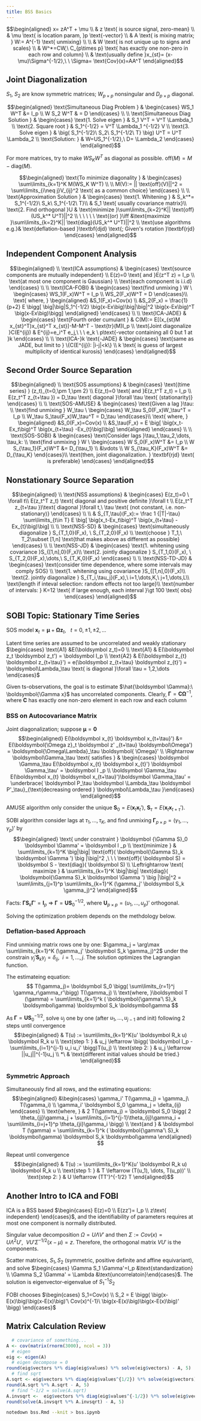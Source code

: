 ```yaml
---
title: BSS Basics 
---
```


$$\begin{aligned}
x= zA^T + \mu
\\ & z \text{ is source signal, zero-mean}
\\ & \mu \text{ is location param, }p \text{-vector}
\\ & A \text{ is mixing matrix; } W:= A^{-1} \text{ unmixing}
\\
\\ & W \text{ is not unique up to signs and scales}
\\ & W^*=CW,\ C_{p\times p} \text{ has exactly one non-zero in each row and column}
\\ & \text{usually define }x_{st}= (x-\mu)\Sigma^{-1/2},\ \ \Sigma= \text{Cov}(x)=AA^T
\end{aligned}$$

## Joint Diagonalization

$S_1,\ S_2$ are know symmetric matrices; $W_{p\times p}$ nonsingular and $D_{p\times p}$ diagonal.

$$\begin{aligned} \text{Simultaneous Diag Problem }
& \begin{cases} WS_1 W^T &= I_p \\ W S_2 W^T & = D \end{cases}
\\
\\ \text{Simultaneous Diag Solution }
& \begin{cases} 
  \text{1. Solve eigen } & S_1 V^T = V^T \Lambda_1 \\ 
  \text{2. Square root } & S_1^{-1/2} = V^T \Lambda_1 ^{-1/2} V \\ 
  \text{3. Solve eigen } & \big( S_1^{-1/2}\ S_2\ S_1^{-1/2\ T} \big) U^T = U^T \Lambda_2 \\
  \text{Solution: } & W=US_1^{-1/2},\ D= \Lambda_2
  \end{cases} 
\end{aligned}$$

For more matrices, try to make $WS_K W^T$ as diagonal as possible. $\text{off}(M) = M - \text{diag}(M)$.

$$\begin{aligned} 
\text{To minimize diagonality } & 
\begin{cases} \sum\limits_{k=1}^K M(WS_K W^T) \\  \\ M(V):= || \text{off}(V)||^2 = \sum\limits_{i\neq j}V_{ij}^2 \text{ as a common choice} \end{cases}
\\
\\ \text{Approximation Solution }
& \begin{cases} 
  \text{1. Whitening } & S_k^*= S_1^{-1/2}\ S_k\ S_1^{-1/2\ T}\\
  & S_1 \text{ usually covariance matrix}\\
  \text{2. Find orthogonal }U & \text{minimize }\sum\limits_{k=2}^K|| \text{off}(US_k^* U^T)||^2  \\
  \ \ \ \ \ \text{(or) }\iff &\text{maximize }\sum\limits_{k=2}^K|| \text{diag}(US_k^* U^T)||^2 \\
  \text{use algorithms e.g.}& \text{deflation-based }\textbf{djd} \text{; Given's rotation }\textbf{rjd}
\end{cases} 
\end{aligned}$$

## Independent Component Analysis

$$\begin{aligned}
\\ \text{ICA assumptions} 
& \begin{cases} 
    \text{source components are mutually independent} \\
    E(z)=0 \text{ and }E(z^T z) = I_p \\
    \text{at most one component is Gaussian} \\
    \text{each component is i.i.d}
  \end{cases}
\\
\\ \text{ICA-FOBI}
& \begin{cases} 
    \text{find unmixing } W \ \begin{cases} WS_1(F_x)W^T = I_p \\ WS_2(F_x)W^T = D \end{cases}\\
    \text{ where, } \begin{aligned} &S_1(F_x)=Cov(x) \\ &S_2(F_x) = \frac{1}{p+2} E \bigg[ \big|\big|S_1^{-1/2} \big(x-Ex\big)\big|\big|^2  \big(x-Ex\big)^T \big(x-Ex\big)\bigg] \end{aligned}
  \end{cases}
\\
\\ \text{ICA-JADE}
& \begin{cases} 
    \text{Fourth order cumulant } & C(M):= E[(x_{st}M x_{st}^T)x_{st}^T x_{st}]-M-M^T - \text{tr}(M)I_p \\
    \text{Joint diagonalize }C(E^{ij}) & E^{ij}=e_i^T e_j,\ \ \ e_k \ p\text{-vector containing all 0 but 1 at }k 
  \end{cases}
\\
\\ \text{ICA-}k \text{-JADE}
& \begin{cases} 
    \text{same as JADE, but limit to } \{C(E^{ij}): |i-j|<k\} \\
    k \text{ is guess of largest multiplicity of identical kurosis}
  \end{cases}
\end{aligned}$$

## Second Order Source Separation

$$\begin{aligned}
\\ \text{SOS assumptions}
& \begin{cases} 
    \text{(time series) } (z_t)_{t=0,\pm 1,\pm 2} \\
    E(z_t)=0 \text{ and }E(z_t^T z_t) = I_p \\
    E(z_t^T z_{t+\tau }) = D_\tau \text{ diagonal }\forall \tau \text{ (stationarity)}
  \end{cases}
\\
\\ \text{SOS-AMUSE}
& \begin{cases} 
    \text{Given a lag }\tau: \\ 
    \text{find unmixing } W_\tau \ \begin{cases} W_\tau S_0(F_x)W_\tau^T = I_p \\ W_\tau S_\tau(F_x)W_\tau^T = D_\tau \end{cases}\\
    \text{ where, } \begin{aligned} &S_0(F_x)=Cov(x) \\ &S_\tau(F_x) = E \big[ \big(x_t-Ex_t\big)^T \big(x_{t+\tau} -Ex_{t}\big)\big] \end{aligned}
  \end{cases}
\\
\\ \text{SOS-SOBI}
& \begin{cases} 
    \text{Consider lags }\tau_1,\tau_2,\dots, \tau_k: \\ 
    \text{find unmixing } W \ \begin{cases} W S_0(F_x)W^T &= I_p \\ W S_{\tau_1}(F_x)W^T &= D_{\tau_1} \\ &\vdots \\ W S_{\tau_K}(F_x)W^T &= D_{\tau_K} \end{cases}\\
    \text{then, joint diagonalization. } \textbf{rjd} \text{ is preferable}
  \end{cases}
\end{aligned}$$

## Nonstationary Source Separation

$$\begin{aligned}
\\ \text{NSS assumptions}
& \begin{cases} 
    E(z_t)=0 \ \forall t\\
    E(z_t^T z_t) \text{ diagonal and positive definite }\forall t \\
    E(z_t^T z_{t+\tau })\text{ diagonal }\forall t,\ \tau \text{ (not constant, i.e. non-stationary)}
  \end{cases}
\\
\\ & S_{T,\tau}(F_x):= \frac 1 {|T|-\tau} \sum\limits_{t\in T} E \big[ \big(x_t-Ex_t\big)^T \big(x_{t+\tau} -Ex_{t}\big)\big]
\\
\\ \text{NSS-SD}
& \begin{cases} 
    \text{simultaneously diagonalize } S_{T_1,0}(F_x), \ S_{T_2,0}(F_x) \\ 
    \text{choose } T_1,\ T_2\subset [1,n] \text{that makes above as different as possible}
  \end{cases}
\\
\\ \text{NSS-JD}
& \begin{cases} 
    \text{1. whitening using covariance }S_{[1,n],0}(F_x)\\
    \text{2. jointly diagonalize } S_{T_1,0}(F_x), \ S_{T_2,0}(F_x),\dots,\ S_{T_K,0}(F_x)
  \end{cases}
\\
\\ \text{NSS-TD-JD}
& \begin{cases}
    \text{consider time dependence, where some intervals may comply SOS} \\
    \text{1. whitening using covariance }S_{[1,n],0}(F_x)\\
    \text{2. jointly diagonalize } S_{T_i,\tau_j}(F_x),\ i=1,\dots,K,\ j=1,\dots,L\\
    \text{length if inteval selection: random effects not too large}\\
    \text{number of intervals: } K=12 \text{ if large enough, each interval }\gt 100 \text{ obs}
  \end{cases}  
\end{aligned}$$

## SOBI Topic: Stationary Time Series

SOS model $\boldsymbol x_t = \boldsymbol\mu + \boldsymbol\Omega \boldsymbol z_t,\ \ \ t =  0, \pm 1,\pm2,\dots$

Latent time series are assumed to be uncorrelated and weakly stationary $\begin{cases} \text{A1} &E(\boldsymbol z_t)=0 \\ \text{A1} & E(\boldsymbol z_t \boldsymbol z_t') = \boldsymbol I_p \\ \text{A2} & E(\boldsymbol z_{t} \boldsymbol z_{t+\tau}') = e(\boldsymbol z_{t+\tau} \boldsymbol z_{t}') = \boldsymbol\Lambda_\tau \text{ is diagonal }\forall \tau = 1,2,\dots \end{cases}$ 

Given ts-observations, the goal is to estimate $\hat{\boldsymbol \Gamma}:\ \boldsymbol{\Gamma x}$ has uncorrelated components. Clearly, $\boldsymbol\Gamma = \boldsymbol{C\Omega}^{-1}$, where $\boldsymbol C$ has exactly one non-zero element in each row and each column

### BSS on Autocovariance Matrix

Joint diagonalization; suppose $\boldsymbol \mu = \boldsymbol 0$
$$\begin{aligned} 
E(\boldsymbol x_{t} \boldsymbol x_{t+\tau}') &= E(\boldsymbol{\Omega z}_t \boldsymbol z' _{t+\tau} \boldsymbol\Omega') = \boldsymbol{\Omega\Lambda}_\tau \boldsymbol{ \Omega}'
\\ \Rightarrow \boldsymbol\Gamma_\tau \text{ satisfies } & \begin{cases} \boldsymbol \Gamma_\tau E(\boldsymbol x_{t} \boldsymbol x_{t}') \boldsymbol \Gamma_\tau' = \boldsymbol I _p \\ \boldsymbol \Gamma_\tau E(\boldsymbol x_{t} \boldsymbol x_{t+\tau}')\boldsymbol \Gamma_\tau' = \underbrace{ \boldsymbol P_\tau \boldsymbol \Lambda_\tau \boldsymbol P'_\tau}_{\text{decreasing ordered } \boldsymbol\Lambda_\tau }\end{cases} 
\end{aligned}$$

AMUSE algorithm only consider the unique $\boldsymbol S_0 = E(\boldsymbol x_{t} \boldsymbol x_{t}'), \ \boldsymbol S_\tau = E(\boldsymbol x_{t} \boldsymbol x_{t+\tau}')$.

SOBI algorithm consider lags at $\tau_1, \dots, \tau_K$, and find unmixing $\boldsymbol\Gamma_{p\times p} = (\gamma_1,\dots,\gamma_p)'$ by
$$\begin{aligned} \text{ under constraint } \boldsymbol {\Gamma S}_0 \boldsymbol \Gamma' = \boldsymbol I _p
\\ \text{minimize } & \sum\limits_{k=1}^K \big|\big| \text{off}( \boldsymbol{\Gamma S}_k \boldsymbol \Gamma ') \big |\big|^2 ,\ \ \ \text{off}( \boldsymbol S) = \boldsymbol S - \text{diag}( \boldsymbol S)
\\ \Leftrightarrow \text{ maximize } & \sum\limits_{k=1}^K \big|\big| \text{diag}( \boldsymbol{\Gamma S}_k \boldsymbol \Gamma ') \big |\big|^2 = \sum\limits_{j=1}^p \sum\limits_{k=1}^K (\gamma_j' \boldsymbol S_k \gamma_j)^2
\end{aligned}$$

Facts: $\boldsymbol {\Gamma S}_k \boldsymbol\Gamma' = \boldsymbol I_p \ \Rightarrow \ \boldsymbol\Gamma = \boldsymbol {US}_0^{-1/2}$, where $\boldsymbol U_{p\times p} = (u_1,\dots,u_p)'$ orthogonal.

Solving the optimization problem depends on the methdology below.

### Deflation-based Approach

Find unmixing matrix rows one by one: $\gamma_j = \arg\max \sum\limits_{k=1}^K (\gamma_j' \boldsymbol S_k \gamma_j)^2$ under the constrain $\gamma_j' \boldsymbol S_k \gamma_j = \delta_{ij},\ \ i= 1,\dots,j$. The solution optimizes the Lagrangian function.

The estimateing equation:
$$
T(\gamma_j)= \boldsymbol S_0 \bigg( \sum\limits_{r=1}^j \gamma_r\gamma_r'\bigg) T(\gamma_j)
\\ \text{where, }\boldsymbol T (\gamma) = \sum\limits_{k=1}^k ( \boldsymbol{\gamma'\ S}_k \boldsymbol\gamma) \boldsymbol S_k \boldsymbol\gamma
$$

As $\boldsymbol\Gamma = \boldsymbol {US}_0^{-1/2}$, solve $u_j$ one by one (after $u_1,\dots, u_{j-1}$ and init) following 2 steps until convergence
$$\begin{aligned} 
& T(u) := \sum\limits_{k=1}^K(u' \boldsymbol R_k u) \boldsymbol R_k u
\\ \text{step 1: } & u_j \leftarrow \bigg( \boldsymbol I_p - \sum\limits_{i=1}^{j-1} u_i u_i' \bigg)T(u_j)
\\ \text{step 2: } & u_j \leftarrow ||u_j||^{-1}u_j
\\ *\ & \text{different initial values should be tried.}
\end{aligned}$$

### Symmetric Approach

Simultaneously find all rows, and the estimating equations:
$$\begin{aligned}
&\begin{cases} \gamma_i' T(\gamma_j) = \gamma_j\ T(\gamma_i)
\\ \gamma_i' \boldsymbol S_0 \gamma_j = \delta_{ij}
\end{cases}
\\ \text{where, } & 2 T(\gamma_j) = \boldsymbol S_0 \bigg( 2 \theta_{jj}\gamma_j + \sum\limits_{i=1}^{j-1}\theta_{ij}\gamma_i + \sum\limits_{i=j+1}^p \theta_{ji}\gamma_i \bigg)
\\ \text{and } & \boldsymbol T (\gamma) = \sum\limits_{k=1}^k ( \boldsymbol{\gamma'\ S}_k \boldsymbol\gamma) \boldsymbol S_k \boldsymbol\gamma
\end{aligned}
$$


Repeat until convergence
$$\begin{aligned} 
& T(u) := \sum\limits_{k=1}^K(u' \boldsymbol R_k u) \boldsymbol R_k u
\\ \text{step 1: } & T \leftarrow (T(u_1), \dots, T(u_p))'
\\ \text{step 2: } & U \leftarrow (TT')^{-1/2} T
\end{aligned}$$

## Another Intro to ICA and FOBI

ICA is a BSS based $\begin{cases} E(z)=0 \\ E(zz')= I_p \\ z\text{ independent} \end{cases}$, and the identifiability of parameters requires at most one component is normally distributed.

Singular value decomposition $\Omega=U\Lambda V'$ and then $\Sigma:=Cov(x)=U\Lambda^2 U',\ \ VU'\Sigma^{-1/2}(x-\mu)=z$. Therefore, the orthogonal matrix $VU'$ is the components.

Scatter matrices, $S_1, S_2$ (symmetric, positive definite and affine equivariant), and solve $\begin{cases} \Gamma S_1 \Gamma'=I_p &\text{standardization} \\ \Gamma S_2 \Gamma' = \Lambda &\text{uncorrelatoin}\end{cases}$. The solution is eigenvector-eigenvalue of $S_1^{-1}S_2$

FOBI chooses $\begin{cases} S_1=Cov(x) \\ S_2 = E \bigg( \big(x-E(x)\big)\big(x-E(x)\big)'\ Cov(x)^{-1}\ \big(x-E(x)\big)\big(x-E(x)\big)' \bigg) \end{cases}$

## Matrix Calculation Review

```r
  # covariance of something...
A <- cov(matrix(rnorm(3000), ncol = 3)) 
  # eigen
eig <- eigen(A)
  # eigen decompose = 0
round(eig$vectors %*% diag(eig$values) %*% solve(eig$vectors) - A, 5)
  # find sqrt
A.sqrt <- eig$vectors %*% diag(eig$values^{1/2}) %*% solve(eig$vectors)
round(A.sqrt %*% A.sqrt - A, 5)
  # find ^-1/2 = solve(A.sqrt)
A.invsqrt <-  eig$vectors %*% diag(eig$values^{-1/2}) %*% solve(eig$vectors)
round(solve(A.invsqrt %*% A.invsqrt) - A, 5)
```


```bash
notedown bss.Rmd --knit > bss.ipynb
```